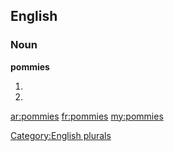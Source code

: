 ==English==

===Noun===
'''pommies'''

# {{plural of|pommy}}
# {{plural of|pommie}}

[[Category:English plurals]]

[[ar:pommies]]
[[fr:pommies]]
[[my:pommies]]